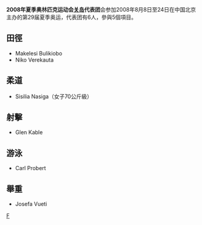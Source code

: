 {{Infobox Country Olympics
|NOC=GUM
|games=2008年夏季
|competitors=6
|sports=5
|flagbearer=
|officials=
}}

'''2008年夏季奥林匹克运动会[[关岛|关岛]]代表团'''会参加2008年8月8日至24日在中国北京主办的第29届夏季奥运，代表团有6人，參與5個項目。

== 田徑 ==
{{main|2008年夏季奧林匹克運動會田徑比賽}}
*Makelesi Bulikiobo 
*Niko Verekauta

== 柔道 ==
{{main|2008年夏季奧林匹克運動會柔道比賽}}
*Sisilia Nasiga（女子70公斤級）

== 射擊 ==
{{main|2008年夏季奧林匹克運動會射擊比賽}}
*Glen Kable

== 游泳 ==
{{main|2008年夏季奧林匹克運動會游泳比賽}}
*Carl Probert 

== 舉重 ==
{{main|2008年夏季奧林匹克運動會舉重比賽}}
*Josefa Vueti

{{NOCin2008SummerOlympics}}

[[Category:2008年夏季奧林匹克運動會代表團|F]]